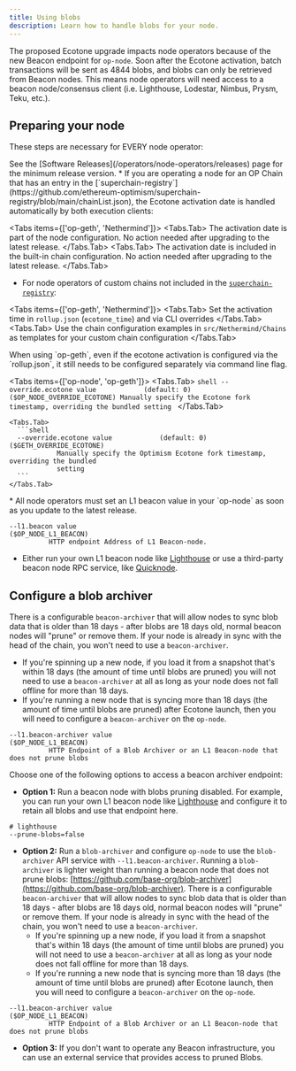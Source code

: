 ```yaml
---
title: Using blobs
description: Learn how to handle blobs for your node.
---
```

The proposed Ecotone upgrade impacts node operators because of the new Beacon 
endpoint for `op-node`. Soon after the Ecotone activation, batch transactions 
will be sent as 4844 blobs, and blobs can only be retrieved from Beacon nodes. 
This means node operators will need access to a beacon node/consensus client 
(i.e. Lighthouse, Lodestar, Nimbus, Prysm, Teku, etc.).

## Preparing your node

These steps are necessary for EVERY node operator:

<Steps>
  <Step title="Update to the latest release">
  See the [Software Releases](/operators/node-operators/releases) page for the minimum release version.
  </Step>

  <Step title="Configure the Ecotone activation date">
  *   If you are operating a node for an OP Chain that has an entry in the [`superchain-registry`](https://github.com/ethereum-optimism/superchain-registry/blob/main/chainList.json), 
  the Ecotone activation date is handled automatically by both execution clients:
  
  <Tabs items={['op-geth', 'Nethermind']}>
    <Tabs.Tab>
      The activation date is part of the node configuration. No action needed after upgrading to the latest release.
    </Tabs.Tab>
    <Tabs.Tab>
      The activation date is included in the built-in chain configuration. No action needed after upgrading to the latest release.
    </Tabs.Tab>
  </Tabs>
  
  *   For node operators of custom chains not included in the [`superchain-registry`](https://github.com/ethereum-optimism/superchain-registry/blob/main/chainList.json):
  
  <Tabs items={['op-geth', 'Nethermind']}>
    <Tabs.Tab>
      Set the activation time in `rollup.json` (`ecotone_time`) and via CLI overrides
    </Tabs.Tab>
    <Tabs.Tab>
      Use the chain configuration examples in `src/Nethermind/Chains` as templates for your custom chain configuration
    </Tabs.Tab>
  </Tabs>
  
  <Info>
    When using `op-geth`, even if the ecotone activation is configured via the `rollup.json`, it still 
    needs to be configured separately via command line flag.
  </Info>
  
  <Tabs items={['op-node', 'op-geth']}>
    <Tabs.Tab>
      ```shell
      --override.ecotone value            (default: 0)                       ($OP_NODE_OVERRIDE_ECOTONE)
                Manually specify the Ecotone fork timestamp, overriding the bundled setting
      ```
    </Tabs.Tab>
  
    <Tabs.Tab>
      ```shell
      --override.ecotone value            (default: 0)                       ($GETH_OVERRIDE_ECOTONE)
                Manually specify the Optimism Ecotone fork timestamp, overriding the bundled
                setting
      ```
    </Tabs.Tab>
  </Tabs>
  </Step>

  <Step title="Prepare for activation">
  *   All node operators must set an L1 beacon value in your `op-node` as soon as you update to the latest release.
  
  ```shell
  --l1.beacon value                                                      ($OP_NODE_L1_BEACON)
            HTTP endpoint Address of L1 Beacon-node.
  ```
  
  *   Either run your own L1 beacon node like [Lighthouse](https://lighthouse-book.sigmaprime.io/run_a_node.html) or use a third-party beacon node RPC service, like [Quicknode](https://www.quicknode.com/docs/ethereum/eth-v1-beacon-genesis).
  </Step>
</Steps>

## Configure a blob archiver

There is a configurable `beacon-archiver` that will allow nodes to sync blob data that is older than 18 days - after blobs are 18 days old, normal beacon nodes will "prune" or remove them. If your node is already in sync with the head of the chain, you won't need to use a `beacon-archiver`.

*   If you're spinning up a new node, if you load it from a snapshot that's within 18 days (the amount of time until blobs are pruned) you will not need to use a `beacon-archiver` at all as long as your node does not fall offline for more than 18 days.
*   If you're running a new node that is syncing more than 18 days (the amount of time until blobs are pruned) after Ecotone launch, then you will need to configure a `beacon-archiver` on the `op-node`.

```shell
--l1.beacon-archiver value                                                      ($OP_NODE_L1_BEACON)
          HTTP Endpoint of a Blob Archiver or an L1 Beacon-node that does not prune blobs 
```

Choose one of the following options to access a beacon archiver endpoint:

*   **Option 1:** Run a beacon node with blobs pruning disabled. For example, you can run your own L1 beacon node like [Lighthouse](https://lighthouse-book.sigmaprime.io/run_a_node.html) and configure it to retain all blobs and use that endpoint here.

```shell
# lighthouse
--prune-blobs=false
```

*   **Option 2:**  Run a `blob-archiver` and configure `op-node` to use the `blob-archiver` API service with `--l1.beacon-archiver`.
    Running a `blob-archiver` is lighter weight than running a beacon node that does not prune blobs: [https://github.com/base-org/blob-archiver](https://github.com/base-org/blob-archiver). There is a configurable `beacon-archiver` that will allow nodes to sync blob data that is older than 18 days - after blobs are 18 days old, normal beacon nodes will  "prune" or remove them. If your node is already in sync with the head of the chain, you won't need to use a `beacon-archiver`.
    *   If you're spinning up a new node, if you load it from a snapshot that's within 18 days (the amount of time until blobs are pruned) you will not need to use a `beacon-archiver`  at all as long as your node does not fall offline for more than 18 days.
    *   If you're running a new node that is syncing more than 18 days (the amount of time until blobs are pruned) after Ecotone launch, then you will need to configure a `beacon-archiver` on the `op-node`.

```shell
--l1.beacon-archiver value                                                      ($OP_NODE_L1_BEACON)
          HTTP Endpoint of a Blob Archiver or an L1 Beacon-node that does not prune blobs 
```

*   **Option 3:** If you don't want to operate any Beacon infrastructure, you can use an external service that provides access to pruned Blobs.

